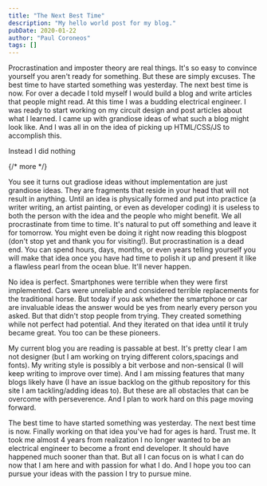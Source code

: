 ---
title: "The Next Best Time"
description: "My hello world post for my blog."
pubDate: 2020-01-22
author: "Paul Coroneos"
tags: []
---

Procrastination and imposter theory are real things. It's so easy to convince yourself you aren't ready for something. But these are simply excuses. The best time to have started something was yesterday. The next best time is now.
For over a decade I told myself I would build a blog and write articles that people might read. At this time I was a budding electrical engineer. I was ready to start working on my circuit design and post articles about what I learned. I came up with grandiose ideas of what such a blog might look like. And I was all in on the idea of picking up HTML/CSS/JS to accomplish this.

Instead I did nothing

{/* more */}

You see it turns out gradiose ideas without implementation are just grandiose ideas. They are fragments that reside in your head that will not result in anything. Until an idea is physically formed and put into practice (a writer writing, an artist painting, or even as developer coding) it is useless to both the person with the idea and the people who might benefit.
We all procrastinate from time to time. It's natural to put off something and leave it for tomorrow. You might even be doing it right now reading this blogpost (don't stop yet and thank you for visiting!). But procrastination is a dead end. You can spend hours, days, months, or even years telling yourself you will make that idea once you have had time to polish it up and present it like a flawless pearl from the ocean blue.
It'll never happen.

No idea is perfect. Smartphones were terrible when they were first implemented. Cars were unreliable and considered terrible replacements for the traditional horse. But today if you ask whether the smartphone or car are invaluable ideas the answer would be yes from nearly every person you asked. But that didn't stop people from trying. They created something while not perfect had potential. And they iterated on that idea until it truly became great. You too can be these pioneers.

My current blog you are reading is passable at best. It's pretty clear I am not designer (but I am working on trying different colors,spacings and fonts). My writing style is possibly a bit verbose and non-sensical (I will keep writing to improve over time). And I am missing features that many blogs likely have (I have an issue backlog on the github repository for this site I am tackling/adding ideas to). But these are all obstacles that can be overcome with perseverence. And I plan to work hard on this page moving forward.

The best time to have started something was yesterday. The next best time is now.
Finally working on that idea you've had for ages is hard. Trust me. It took me almost 4 years from realization I no longer wanted to be an electrical engineer to become a front end developer. It should have happened much sooner than that. But all I can focus on is what I can do now that I am here and with passion for what I do. And I hope you too can pursue your ideas with the passion I try to pursue mine.
